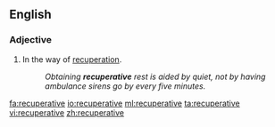 ==English==

===Adjective===
{{en-adj}}

#In the way of [[recuperation]].
#:''Obtaining '''recuperative''' rest is aided by quiet, not by having ambulance sirens go by every five minutes.''

[[fa:recuperative]]
[[io:recuperative]]
[[ml:recuperative]]
[[ta:recuperative]]
[[vi:recuperative]]
[[zh:recuperative]]